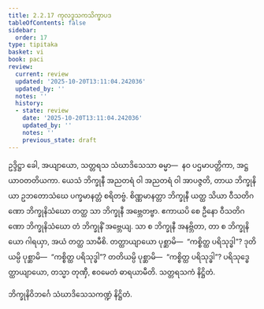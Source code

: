 ```yaml
---
title: 2.2.17 ကုလဒူသကသိက္ခာပဒ
tableOfContents: false
sidebar:
  order: 17
type: tipitaka
basket: vi
book: paci
review:
  current: review
  updated: '2025-10-20T13:11:04.242036'
  updated_by: ''
  notes: ''
  history:
  - state: review
    date: '2025-10-20T13:11:04.242036'
    updated_by: ''
    notes: ''
    previous_state: draft
---
```



<DynamicBreadcrumb />


<ReviewStatus review={frontmatter.review} showDetails={true} />

<HypothesisAnnotation frontmatter={frontmatter} />

<Paragraph number="2421" book="paci">
ဥဒ္ဒိဋ္ဌာ ခေါ, အယျာယော, သတ္တရသ သံဃာဒိသေသာ ဓမ္မာ—  နဝ ပဌမာပတ္တိကာ, အဋ္ဌ ယာဝတတိယကာ. ယေသံ ဘိက္ခုနီ အညတရံ ဝါ အညတရံ ဝါ အာပဇ္ဇတိ, တာယ ဘိက္ခုနိယာ ဥဘတောသံဃေ ပက္ခမာနတ္တံ စရိတဗ္ဗံ. စိဏ္ဏမာနတ္တာ ဘိက္ခုနီ ယတ္ထ သိယာ ဝီသတိဂဏော ဘိက္ခုနိသံဃော တတ္ထ သာ ဘိက္ခုနီ အဗ္ဘေတဗ္ဗာ. ဧကာယပိ စေ ဦနော ဝီသတိဂဏော ဘိက္ခုနိသံဃော တံ ဘိက္ခုနိံ အဗ္ဘေယျ. သာ စ ဘိက္ခုနီ အနဗ္ဘိတာ, တာ စ ဘိက္ခုနိယော ဂါရယှာ, အယံ တတ္ထ သာမီစိ.
</Paragraph>

<Paragraph number="2422" book="paci">
တတ္ထာယျာယော ပုစ္ဆာမိ—  “ကစ္စိတ္ထ ပရိသုဒ္ဓါ”? ဒုတိယမ္ပိ ပုစ္ဆာမိ—  “ကစ္စိတ္ထ ပရိသုဒ္ဓါ”? တတိယမ္ပိ ပုစ္ဆာမိ—  “ကစ္စိတ္ထ ပရိသုဒ္ဓါ”? ပရိသုဒ္ဓေတ္ထာယျာယော, တသ္မာ တုဏှီ, ဧဝမေတံ ဓာရယာမီတိ.

</Paragraph>

<Paragraph number="2423" type="center" book="paci">
သတ္တရသကံ နိဋ္ဌိတံ.

  
ဘိက္ခုနိဝိဘင်္ဂေ သံဃာဒိသေသကဏ္ဍံ နိဋ္ဌိတံ.
</Paragraph>